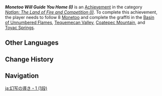 {{Achievement Infobox
|title        = Monetoo Will Guide You Home (I)
|id           = 80333
|order id     = 310
|category     = Natlan: The Land of Fire and Competition (I)
|description  = Follow 8 [[Monetoo]] and complete the graffiti in the Basin of Unnumbered Flames, Tequemecan Valley, Coatepec Mountain, and Toyac Springs.
|requirements = 
|primogems    = 5
|tracking     = Tracks the amount of Monetoo found.
|topic        = Monetoo
|hidden       = 
|set          = Monetoo Will Guide You Home (I)
|tier         = 1
|tiers_total  = 3
}}
'''''Monetoo Will Guide You Home (I)''''' is an [[Achievement]] in the category ''[[Natlan: The Land of Fire and Competition (I)]]''. To complete this achievement, the player needs to follow 8 [[Monetoo]] and complete the graffiti in the [[Basin of Unnumbered Flames]], [[Tequemecan Valley]], [[Coatepec Mountain]], and [[Toyac Springs]].
<!--
==Gameplay Notes==
* 

==Trivia==
* 

==Gallery==
{{Preview
|size=300px
|file=
|caption=
}}

==Video Guides==
{{EVT
|video1   = 
|caption1 = 
}}
-->
==Other Languages==
{{Other Languages|Transclude = Monetoo Will Guide You Home (I)}}

==Change History==
{{Change History|5.0}}
<!--
==References==
{{Reflist}}
-->
==Navigation==
{{Achievement Navbox}}

[[ja:幻写の導き・1 (1段)]]